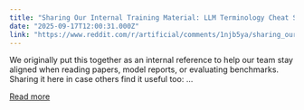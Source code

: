 ```yaml
---
title: "Sharing Our Internal Training Material: LLM Terminology Cheat Sheet!"
date: "2025-09-17T12:00:31.000Z"
link: "https://www.reddit.com/r/artificial/comments/1njb5ya/sharing_our_internal_training_material_llm/"
---
```


We originally put this together as an internal reference to help our team stay aligned when reading papers, model reports, or evaluating benchmarks. Sharing it here in case others find it useful too: ...

[Read more](https://www.reddit.com/r/artificial/comments/1njb5ya/sharing_our_internal_training_material_llm/)
